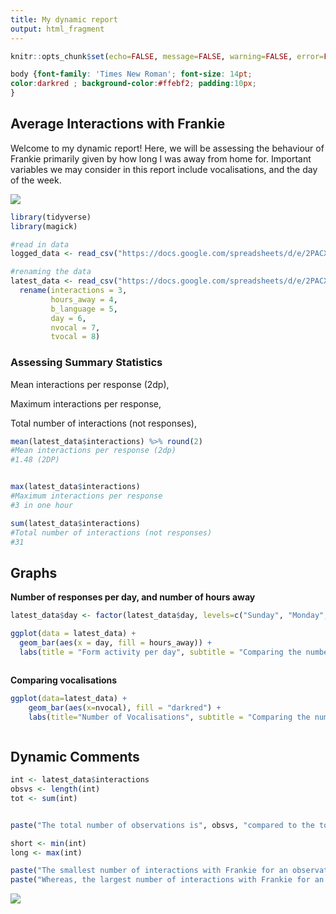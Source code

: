 ---
title: My dynamic report
output: html_fragment
---

```{r setup, include=FALSE}
knitr::opts_chunk$set(echo=FALSE, message=FALSE, warning=FALSE, error=FALSE)

```

```{css}
body {font-family: 'Times New Roman'; font-size: 14pt;
color:darkred ; background-color:#ffebf2; padding:10px;
}

```

## Average Interactions with Frankie

Welcome to my dynamic report!
Here, we will be assessing the behaviour of Frankie primarily given by how long I was away from home for. Important variables we may consider in this report include vocalisations, and the day of the week.

![](https://c.tenor.com/PpDtmuVnEXUAAAAC/tenor.gif)

```{r}
library(tidyverse)
library(magick)
```



```{r}
#read in data
logged_data <- read_csv("https://docs.google.com/spreadsheets/d/e/2PACX-1vTY1_17h63gEhyLks2WSIrZcKlYU4aTjFpUQZQ_hH-kZAEO_m8lUwtBRUKYXC4LsQkn9yfUEAgQJt7H/pub?output=csv")

#renaming the data
latest_data <- read_csv("https://docs.google.com/spreadsheets/d/e/2PACX-1vTY1_17h63gEhyLks2WSIrZcKlYU4aTjFpUQZQ_hH-kZAEO_m8lUwtBRUKYXC4LsQkn9yfUEAgQJt7H/pub?output=csv") %>%
  rename(interactions = 3,
         hours_away = 4,
         b_language = 5,
         day = 6,
         nvocal = 7,
         tvocal = 8)

```
### **Assessing Summary Statistics**
Mean interactions per response (2dp),

Maximum interactions per response,

Total number of interactions (not responses),

```{r}
mean(latest_data$interactions) %>% round(2)
#Mean interactions per response (2dp)
#1.48 (2DP)


max(latest_data$interactions)
#Maximum interactions per response
#3 in one hour 

sum(latest_data$interactions)
#Total number of interactions (not responses)
#31


```

## Graphs

**Number of responses per day, and number of hours away**

```{r}
latest_data$day <- factor(latest_data$day, levels=c("Sunday", "Monday", "Tuesday", "Wednesday", "Thursday", "Friday", "Saturday"))

ggplot(data = latest_data) +
  geom_bar(aes(x = day, fill = hours_away)) + 
  labs(title = "Form activity per day", subtitle = "Comparing the number of responses per weekday and\n how long I was away from home for", caption = "Note each one response is not equal to one interaction", x = "Day of the week", y = "Response number")



```


**Comparing vocalisations**

```{r}
ggplot(data=latest_data) +
    geom_bar(aes(x=nvocal), fill = "darkred") +
    labs(title="Number of Vocalisations", subtitle = "Comparing the number of vocalisations per response", caption = "Note each one response is not equal to one interaction.", x = "Number of vocalisations", y = "Count")



```

## Dynamic Comments
```{r}
int <- latest_data$interactions
obsvs <- length(int)
tot <- sum(int)


paste("The total number of observations is", obsvs, "compared to the total interactions, which is", tot)

short <- min(int)
long <- max(int)

paste("The smallest number of interactions with Frankie for an observation is", short)
paste("Whereas, the largest number of interactions with Frankie for an observation is", long)

```




![](https://c.tenor.com/-qBsG1HwR4oAAAAC/tenor.gif)
